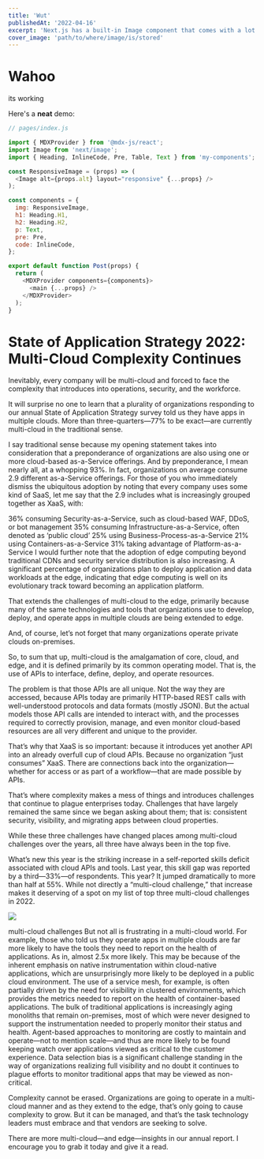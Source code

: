 ```yaml
---
title: 'Wut'
publishedAt: '2022-04-16'
excerpt: 'Next.js has a built-in Image component that comes with a lot of performance optimization features when you are using it.'
cover_image: 'path/to/where/image/is/stored'
---
```


# Wahoo

its working


Here's a **neat** demo:

<Demo />
<Avatar />

```js
// pages/index.js

import { MDXProvider } from '@mdx-js/react';
import Image from 'next/image';
import { Heading, InlineCode, Pre, Table, Text } from 'my-components';

const ResponsiveImage = (props) => (
  <Image alt={props.alt} layout="responsive" {...props} />
);

const components = {
  img: ResponsiveImage,
  h1: Heading.H1,
  h2: Heading.H2,
  p: Text,
  pre: Pre,
  code: InlineCode,
};

export default function Post(props) {
  return (
    <MDXProvider components={components}>
      <main {...props} />
    </MDXProvider>
  );
}
```

# State of Application Strategy 2022: Multi-Cloud Complexity Continues

Inevitably, every company will be multi-cloud and forced to face the complexity that introduces into operations, security, and the workforce.

It will surprise no one to learn that a plurality of organizations responding to our annual State of Application Strategy survey told us they have apps in multiple clouds. More than three-quarters—77% to be exact—are currently multi-cloud in the traditional sense.

I say traditional sense because my opening statement takes into consideration that a preponderance of organizations are also using one or more cloud-based as-a-Service offerings. And by preponderance, I mean nearly all, at a whopping 93%. In fact, organizations on average consume 2.9 different as-a-Service offerings. For those of you who immediately dismiss the ubiquitous adoption by noting that every company uses some kind of SaaS, let me say that the 2.9 includes what is increasingly grouped together as XaaS, with:

36% consuming Security-as-a-Service, such as cloud-based WAF, DDoS, or bot management
35% consuming Infrastructure-as-a-Service, often denoted as ‘public cloud’
25% using Business-Process-as-a-Service
21% using Containers-as-a-Service
31% taking advantage of Platform-as-a-Service
I would further note that the adoption of edge computing beyond traditional CDNs and security service distribution is also increasing. A significant percentage of organizations plan to deploy application and data workloads at the edge, indicating that edge computing is well on its evolutionary track toward becoming an application platform.

That extends the challenges of multi-cloud to the edge, primarily because many of the same technologies and tools that organizations use to develop, deploy, and operate apps in multiple clouds are being extended to edge.

And, of course, let’s not forget that many organizations operate private clouds on-premises.

So, to sum that up, multi-cloud is the amalgamation of core, cloud, and edge, and it is defined primarily by its common operating model. That is, the use of APIs to interface, define, deploy, and operate resources.

The problem is that those APIs are all unique. Not the way they are accessed, because APIs today are primarily HTTP-based REST calls with well-understood protocols and data formats (mostly JSON). But the actual models those API calls are intended to interact with, and the processes required to correctly provision, manage, and even monitor cloud-based resources are all very different and unique to the provider.

That’s why that XaaS is so important: because it introduces yet another API into an already overfull cup of cloud APIs. Because no organization “just consumes” XaaS. There are connections back into the organization—whether for access or as part of a workflow—that are made possible by APIs.

That’s where complexity makes a mess of things and introduces challenges that continue to plague enterprises today. Challenges that have largely remained the same since we began asking about them; that is: consistent security, visibility, and migrating apps between cloud properties.

While these three challenges have changed places among multi-cloud challenges over the years, all three have always been in the top five.

What’s new this year is the striking increase in a self-reported skills deficit associated with cloud APIs and tools. Last year, this skill gap was reported by a third—33%—of respondents. This year? It jumped dramatically to more than half at 55%. While not directly a “multi-cloud challenge,” that increase makes it deserving of a spot on my list of top three multi-cloud challenges in 2022.

![](https://www.f5.com/content/dam/f5-com/page-assets-en/home-en/company/blog/2022/multi-cloud%20challenges2022.jpg)

multi-cloud challenges
But not all is frustrating in a multi-cloud world. For example, those who told us they operate apps in multiple clouds are far more likely to have the tools they need to report on the health of applications. As in, almost 2.5x more likely. This may be because of the inherent emphasis on native instrumentation within cloud-native applications, which are unsurprisingly more likely to be deployed in a public cloud environment. The use of a service mesh, for example, is often partially driven by the need for visibility in clustered environments, which provides the metrics needed to report on the health of container-based applications. The bulk of traditional applications is increasingly aging monoliths that remain on-premises, most of which were never designed to support the instrumentation needed to properly monitor their status and health. Agent-based approaches to monitoring are costly to maintain and operate—not to mention scale—and thus are more likely to be found keeping watch over applications viewed as critical to the customer experience. Data selection bias is a significant challenge standing in the way of organizations realizing full visibility and no doubt it continues to plague efforts to monitor traditional apps that may be viewed as non-critical.

Complexity cannot be erased. Organizations are going to operate in a multi-cloud manner and as they extend to the edge, that’s only going to cause complexity to grow. But it can be managed, and that’s the task technology leaders must embrace and that vendors are seeking to solve.

There are more multi-cloud—and edge—insights in our annual report. I encourage you to grab it today and give it a read.
